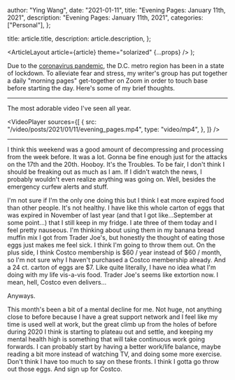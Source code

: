 
  author: "Ying Wang",
  date: "2021-01-11",
  title: "Evening Pages: January 11th, 2021",
  description: "Evening Pages: January 11th, 2021",
  categories: ["Personal"],
};

  title: article.title,
  description: article.description,
};

  <ArticleLayout article={article} theme="solarized" {...props} />
);

Due to the [coronavirus
pandemic](https://en.wikipedia.org/wiki/2019-20_coronavirus_pandemic), the D.C.
metro region has been in a state of lockdown. To alleviate fear and stress, my
writer's group has put together a daily "morning pages" get-together on Zoom in
order to touch base before starting the day. Here's some of my brief thoughts.

---

The most adorable video I've seen all year.

<VideoPlayer
  sources={[
    {
      src: "/video/posts/2021/01/11/evening_pages.mp4",
      type: "video/mp4",
    },
  ]}
/>

---

I think this weekend was a good amount of decompressing and processing from the
week before. It was a lot. Gonna be fine enough just for the attacks on the 17th
and the 20th. Hooboy. It's the Troubles. To be fair, I don't think I should be
freaking out as much as I am. If I didn't watch the news, I probably wouldn't
even realize anything was going on. Well, besides the emergency curfew alerts
and stuff.

I'm not sure if I'm the only one doing this but I think I eat more expired food
than other people. It's not healthy. I have like this whole carton of eggs that
was expired in November of last year (and that I got like...September at some
point...) that I still keep in my fridge. I ate three of them today and I feel
pretty nauseous. I'm thinking about using them in my banana bread muffin mix I
got from Trader Joe's, but honestly the thought of eating those eggs just makes
me feel sick. I think I'm going to throw them out. On the plus side, I think
Costco membership is $60 / year instead of $60 / month, so I'm not sure why I
haven't purchased a Costco membership already. And a 24 ct. carton of eggs are
$7. Like quite literally, I have no idea what I'm doing with my life vis-a-vis
food. Trader Joe's seems like extortion now. I mean, hell, Costco even
delivers...

Anyways.

This month's been a bit of a mental decline for me. Not huge, not anything close
to before because I have a great support network and I feel like my time is used
well at work, but the great climb up from the holes of before during 2020 I
think is starting to plateau out and settle, and keeping my mental health high
is something that will take continuous work going forwards. I can probably start
by having a better work/life balance, maybe reading a bit more instead of
watching TV, and doing some more exercise. Don't think I have too much to say on
these fronts. I think I gotta go throw out those eggs. And sign up for Costco.
